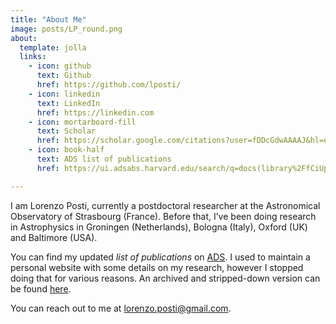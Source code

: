 ```yaml
---
title: "About Me"
image: posts/LP_round.png
about:
  template: jolla
  links:
    - icon: github
      text: Github
      href: https://github.com/lposti/
    - icon: linkedin
      text: LinkedIn
      href: https://linkedin.com
    - icon: mortarboard-fill
      text: Scholar
      href: https://scholar.google.com/citations?user=fDDcGdwAAAAJ&hl=en
    - icon: book-half
      text: ADS list of publications
      href: https://ui.adsabs.harvard.edu/search/q=docs(library%2FfCiUp3W_T7qXYNboezCKAg)&sort=date%20desc%2C%20bibcode%20desc&p_=0

---
```


I am Lorenzo Posti, currently a postdoctoral researcher at the Astronomical Observatory
of Strasbourg (France). Before that, I've been doing research in Astrophysics in
Groningen (Netherlands), Bologna (Italy), Oxford (UK) and Baltimore (USA).

You can find my updated *list of publications* on [ADS](https://ui.adsabs.harvard.edu/user/libraries/fCiUp3W_T7qXYNboezCKAg).
I used to maintain a personal website with some details on my research, however I stopped
doing that for various reasons. An archived and stripped-down version can be found
[here](https://web.archive.org/web/20210624122158/http://astro.u-strasbg.fr/~posti/).

You can reach out to me at [lorenzo.posti@gmail.com](mailto:lorenzo.posti@gmail.com).
